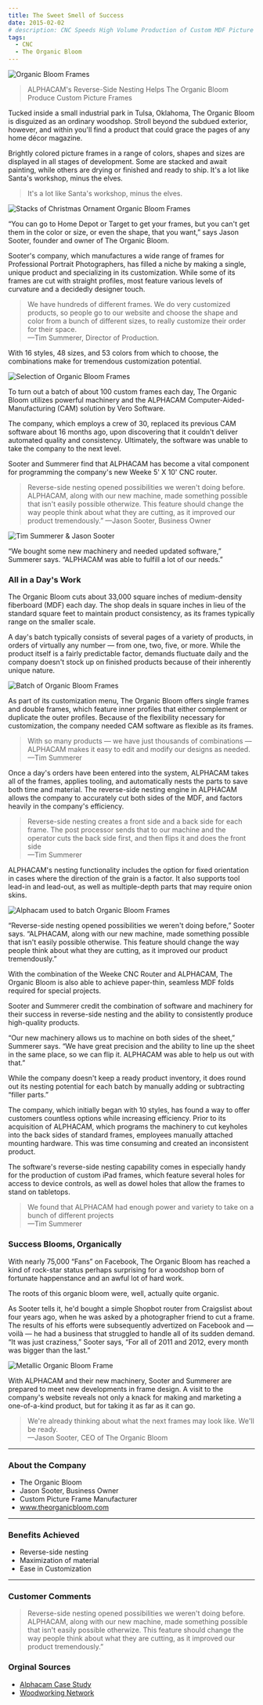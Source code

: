 ```yaml
---
title: The Sweet Smell of Success
date: 2015-02-02
# description: CNC Speeds High Volume Production of Custom MDF Picture Frames
tags:
  - CNC
  - The Organic Bloom
---
```


![Organic Bloom Frames](/static/images/the-sweet-smell-of-success/organic_bloom_1.jpg 'Organic Bloom Frames 1')

> ALPHACAM's Reverse-Side Nesting Helps The Organic Bloom Produce Custom Picture Frames

Tucked inside a small industrial park in Tulsa, Oklahoma, The Organic Bloom is
disguized as an ordinary woodshop. Stroll beyond the subdued exterior, however,
and within you'll find a product that could grace the pages of any home décor
magazine.

Brightly colored picture frames in a range of colors, shapes and sizes are
displayed in all stages of development. Some are stacked and await painting,
while others are drying or finished and ready to ship. It's a lot like Santa's
workshop, minus the elves.

> It's a lot like Santa's workshop, minus the elves.

![Stacks of Christmas Ornament Organic Bloom Frames](/static/images/the-sweet-smell-of-success/organic_bloom_4.jpg 'Stacks of Christmas Ornament Organic Bloom Frames')

“You can go to Home Depot or Target to get your frames, but you can't get them
in the color or size, or even the shape, that you want,” says Jason Sooter,
founder and owner of The Organic Bloom.

Sooter's company, which manufactures a wide range of frames for Professional
Portrait Photographers, has filled a niche by making a single, unique product
and specializing in its customization. While some of its frames are cut with
straight profiles, most feature various levels of curvature and a decidedly
designer touch.

> We have hundreds of different frames. We do very customized products, so
> people go to our website and choose the shape and color from a bunch of
> different sizes, to really customize their order for their space. \
> —Tim Summerer, Director of Production.

With 16 styles, 48 sizes, and 53 colors from which to choose, the combinations
make for tremendous customization potential.

![Selection of Organic Bloom Frames](/static/images/the-sweet-smell-of-success/organic_bloom_5.jpg 'Selection of Organic Bloom Frames')

To turn out a batch of about 100 custom frames each day, The Organic Bloom
utilizes powerful machinery and the ALPHACAM Computer-Aided-Manufacturing (CAM)
solution by Vero Software.

The company, which employs a crew of 30, replaced its previous CAM software
about 16 months ago, upon discovering that it couldn't deliver automated quality
and consistency. Ultimately, the software was unable to take the company to the
next level.

Sooter and Summerer find that ALPHACAM has become a vital component for
programming the company's new Weeke 5' X 10' CNC router.

> Reverse-side nesting opened possibilities we weren't doing before. ALPHACAM,
> along with our new machine, made something possible that isn't easily possible
> otherwize. This feature should change the way people think about what they are
> cutting, as it improved our product tremendously.” —Jason Sooter, Business
> Owner

![Tim Summerer & Jason Sooter](/static/images/the-sweet-smell-of-success/organic_bloom_6.jpg 'Tim Summerer & Jason Sooter')

“We bought some new machinery and needed updated software,” Summerer says.
“ALPHACAM was able to fulfill a lot of our needs.”

### All in a Day's Work

The Organic Bloom cuts about 33,000 square inches of medium-density fiberboard
(MDF) each day. The shop deals in square inches in lieu of the standard square
feet to maintain product consistency, as its frames typically range on the
smaller scale.

A day's batch typically consists of several pages of a variety of products, in
orders of virtually any number — from one, two, five, or more. While the product
itself is a fairly predictable factor, demands fluctuate daily and the company
doesn't stock up on finished products because of their inherently unique nature.

![Batch of Organic Bloom Frames](/static/images/the-sweet-smell-of-success/organic_bloom_7.jpg 'Batch of Organic Bloom Frames')

As part of its customization menu, The Organic Bloom offers single frames and
double frames, which feature inner profiles that either complement or duplicate
the outer profiles. Because of the flexibility necessary for customization, the
company needed CAM software as flexible as its frames.

> With so many products — we have just thousands of combinations — ALPHACAM
> makes it easy to edit and modify our designs as needed. \
> —Tim Summerer

Once a day's orders have been entered into the system, ALPHACAM takes all of the
frames, applies tooling, and automatically nests the parts to save both time and
material. The reverse-side nesting engine in ALPHACAM allows the company to
accurately cut both sides of the MDF, and factors heavily in the company's
efficiency.

> Reverse-side nesting creates a front side and a back side for each frame. The
> post processor sends that to our machine and the operator cuts the back side
> first, and then flips it and does the front side \
> —Tim Summerer

ALPHACAM's nesting functionality includes the option for fixed orientation in
cases where the direction of the grain is a factor. It also supports tool
lead-in and lead-out, as well as multiple-depth parts that may require onion
skins.

![Alphacam used to batch Organic Bloom Frames](/static/images/the-sweet-smell-of-success/organic_bloom_2.jpg 'Alphacam used to batch Organic Bloom Frames')

“Reverse-side nesting opened possibilities we weren't doing before,” Sooter
says. “ALPHACAM, along with our new machine, made something possible that isn't
easily possible otherwise. This feature should change the way people think about
what they are cutting, as it improved our product tremendously.”

With the combination of the Weeke CNC Router and ALPHACAM, The Organic Bloom is
also able to achieve paper-thin, seamless MDF folds required for special
projects.

Sooter and Summerer credit the combination of software and machinery for their
success in reverse-side nesting and the ability to consistently produce
high-quality products.

“Our new machinery allows us to machine on both sides of the sheet,” Summerer
says. “We have great precision and the ability to line up the sheet in the same
place, so we can flip it. ALPHACAM was able to help us out with that.”

While the company doesn't keep a ready product inventory, it does round out its
nesting potential for each batch by manually adding or subtracting “filler
parts.”

The company, which initially began with 10 styles, has found a way to offer
customers countless options while increasing efficiency. Prior to its
acquisition of ALPHACAM, which programs the machinery to cut keyholes into the
back sides of standard frames, employees manually attached mounting hardware.
This was time consuming and created an inconsistent product.

The software's reverse-side nesting capability comes in especially handy for the
production of custom iPad frames, which feature several holes for access to
device controls, as well as dowel holes that allow the frames to stand on
tabletops.

> We found that ALPHACAM had enough power and variety to take on a bunch of
> different projects \
> —Tim Summerer

### Success Blooms, Organically

With nearly 75,000 “Fans” on Facebook, The Organic Bloom has reached a kind of
rock-star status perhaps surprising for a woodshop born of fortunate
happenstance and an awful lot of hard work.

The roots of this organic bloom were, well, actually quite organic.

As Sooter tells it, he'd bought a simple Shopbot router from Craigslist about
four years ago, when he was asked by a photographer friend to cut a frame. The
results of his efforts were subsequently advertized on Facebook and — voilà — he
had a business that struggled to handle all of its sudden demand. “It was just
craziness,” Sooter says, “For all of 2011 and 2012, every month was bigger than
the last.”

![Metallic Organic Bloom Frame](/static/images/the-sweet-smell-of-success/organic_bloom_3.jpg 'Metallic Organic Bloom Frame')

With ALPHACAM and their new machinery, Sooter and Summerer are prepared to meet
new developments in frame design. A visit to the company's website reveals not
only a knack for making and marketing a one-of-a-kind product, but for taking it
as far as it can go.

> We're already thinking about what the next frames may look like. We'll be
> ready. \
> —Jason Sooter, CEO of The Organic Bloom

---

### About the Company

- The Organic Bloom
- Jason Sooter, Business Owner
- Custom Picture Frame Manufacturer
- www.theorganicbloom.com

---

### Benefits Achieved

- Reverse-side nesting
- Maximization of material
- Ease in Customization

---

### Customer Comments

> Reverse-side nesting opened possibilities we weren't doing before. ALPHACAM,
> along with our new machine, made something possible that isn't easily possible
> otherwize. This feature should change the way people think about what they are
> cutting, as it improved our product tremendously.”

### Orginal Sources

- [Alphacam Case Study](https://web.archive.org/web/20220704081155/https://www.alphacam.com/news/casestudies/the_organic_bloom)
- [Woodworking Network](https://www.woodworkingnetwork.com/production-woodworking/industrial-woodshop-case-studies/CNC-Speeds-High-Volume-Custom-MDF-Small-sized-Picture-Frames--290591561.html)
